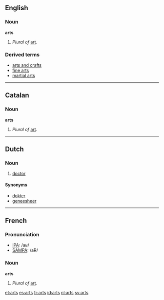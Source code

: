 ==English==

===Noun===
'''arts''' 
# ''Plural of'' [[art]].

===Derived terms===
* [[arts and crafts]]
* [[fine arts]]
* [[martial arts]]

----
==Catalan==

===Noun===
'''arts''' {{f}} {{p}}
# ''Plural of'' [[art]].

----
==Dutch==

===Noun===
{{nl-noun|g1=m|g2=f|artsen|artsje}}

# [[doctor]]

====Synonyms====
*[[dokter]]
*[[geneesheer]]

----

==French==

===Pronunciation===
*[[w:IPA|IPA]]: /aʁ/
*[[w:SAMPA|SAMPA]]: /aR/

===Noun===
'''arts''' {{m}} {{p}}
# ''Plural of'' [[art]].

[[et:arts]]
[[es:arts]]
[[fr:arts]]
[[id:arts]]
[[nl:arts]]
[[sv:arts]]